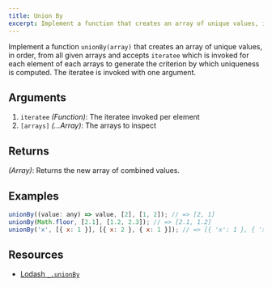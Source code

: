 ---
title: Union By
excerpt: Implement a function that creates an array of unique values, in order, from all given arrays.
---

Implement a function `unionBy(array)` that creates an array of unique values, in order, from all given arrays and accepts `iteratee` which is invoked for each element of each arrays to generate the criterion by which uniqueness is computed. The iteratee is invoked with one argument.

## Arguments

1. `iteratee` _(Function)_: The iteratee invoked per element
1. `[arrays]` _(...Array)_: The arrays to inspect

## Returns

_(Array)_: Returns the new array of combined values.

## Examples

```js
unionBy((value: any) => value, [2], [1, 2]); // => [2, 1]
unionBy(Math.floor, [2.1], [1.2, 2.3]); // => [2.1, 1.2]
unionBy('x', [{ x: 1 }], [{ x: 2 }, { x: 1 }]); // => [{ 'x': 1 }, { 'x': 2 }]
```

## Resources

- [Lodash `_.unionBy`](https://lodash.com/docs/#unionBy)

